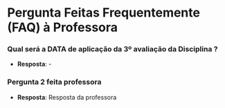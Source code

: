 # Pergunta Feitas Frequentemente (FAQ) à Professora

### Qual será a DATA de aplicação da 3º avaliação da Disciplina ?

* **Resposta**: -

### Pergunta 2 feita  professora

* **Resposta**: Resposta da professora
